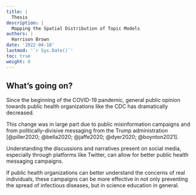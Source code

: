 ```yaml
---
title: |
  Thesis
description: |
  Mapping the Spatial Distribution of Topic Models
authors: |
  Harrison Brown
date: '2022-04-18'
lastmod: '`r Sys.Date()`'
toc: true
weight: 0
---
```


## What's going on?

Since the beginning of the COVID-19 pandemic, general public opinion towards public health organizations like the CDC has dramatically decreased.

This change was in large part due to public misinformation campaigns and from politically-divisive messaging from the Trump administration [@piller2020; @bella2020; @jaffe2020; @dyer2020; @boynton2021].

Understanding the discussions and narratives present on social media, especially through platforms like Twitter, can allow for better public health messaging campaigns.

If public health organizations can better understand the concerns of real individuals, these campaigns can be more effective in not only preventing the spread of infectious diseases, but in science education in general.

